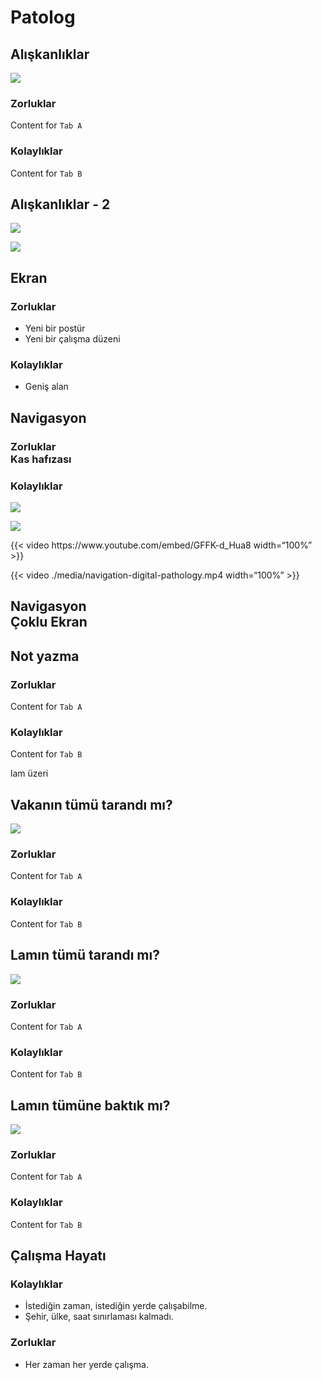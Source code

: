 # Patolog

## Alışkanlıklar

![](./media/patolog-cekinceler.png)

::: {.panel-tabset}

### Zorluklar

Content for `Tab A`

### Kolaylıklar

Content for `Tab B`

:::

## Alışkanlıklar - 2

![](./media/dunyanin-en-acil-taramasi-2.png)

![](./media/tarama-suresi.JPG)

## Ekran

::: {.panel-tabset}

### Zorluklar

- Yeni bir postür
- Yeni bir çalışma düzeni

### Kolaylıklar

- Geniş alan

:::



## Navigasyon



::: {.panel-tabset}

### Zorluklar <br> Kas hafızası


<!--
<blockquote class="twitter-tweet"><p lang="en" dir="ltr">When your muscle memory kicks in and you try to shake hands before the game, but your opponent is missing! <a href="https://twitter.com/hashtag/FIDEWorldCup?src=hash&amp;ref_src=twsrc%5Etfw">#FIDEWorldCup</a> <a href="https://t.co/yInEUqpyJC">pic.twitter.com/yInEUqpyJC</a></p>&mdash; International Chess Federation (@FIDE_chess) <a href="https://twitter.com/FIDE_chess/status/1693220998202499482?ref_src=twsrc%5Etfw">August 20, 2023</a></blockquote> <script async src="https://platform.twitter.com/widgets.js" charset="utf-8"></script> 
-->

### Kolaylıklar

![](./media/navigasyon-Conventional-Mouse-a-Trackballs-1-b-2-c-and-3-d-Vertical-Mouse-e.png)


![](./media/navigasyon-mouse.jpg)


{{< video https://www.youtube.com/embed/GFFK-d_Hua8 width="100%" >}}


{{< video ./media/navigation-digital-pathology.mp4 width="100%" >}}



:::


## Navigasyon <br> Çoklu Ekran





## Not yazma



::: {.panel-tabset}

### Zorluklar

Content for `Tab A`

### Kolaylıklar

Content for `Tab B`

:::


::: {.r-fit-text}
lam üzeri
:::

## Vakanın tümü tarandı mı?

![](./media/sectra-inceleme-etkinlik-izi.jpg)

::: {.panel-tabset}

### Zorluklar

Content for `Tab A`

### Kolaylıklar

Content for `Tab B`

:::


## Lamın tümü tarandı mı?


![](./media/eksik-tarama.png)


::: {.panel-tabset}

### Zorluklar

Content for `Tab A`

### Kolaylıklar

Content for `Tab B`

:::


## Lamın tümüne baktık mı?


![](./media/navigasyon-preparat.JPG)


::: {.panel-tabset}

### Zorluklar

Content for `Tab A`

### Kolaylıklar

Content for `Tab B`

:::


## Çalışma Hayatı


::: {.panel-tabset}

### Kolaylıklar

- İstediğin zaman, istediğin yerde çalışabilme.  
- Şehir, ülke, saat sınırlaması kalmadı. 

### Zorluklar

- Her zaman her yerde çalışma.

:::

